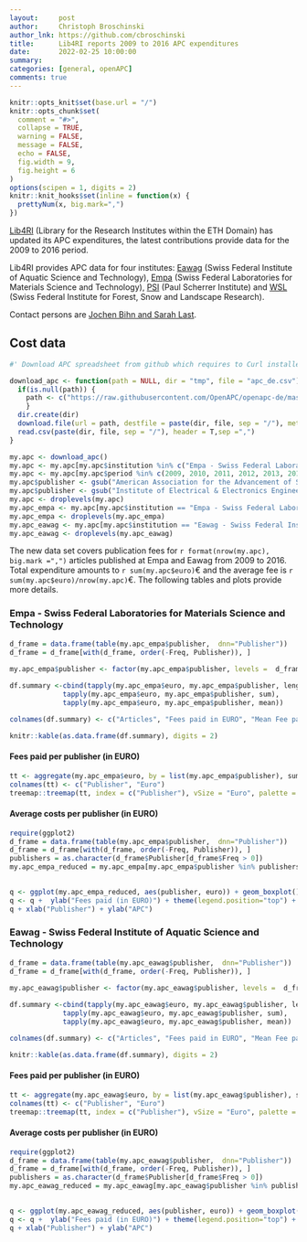 ```yaml
---
layout:     post
author:     Christoph Broschinski
author_lnk: https://github.com/cbroschinski
title:      Lib4RI reports 2009 to 2016 APC expenditures
date:       2022-02-25 10:00:00
summary:    
categories: [general, openAPC]
comments: true
---
```



```r
knitr::opts_knit$set(base.url = "/")
knitr::opts_chunk$set(
  comment = "#>",
  collapse = TRUE,
  warning = FALSE, 
  message = FALSE,
  echo = FALSE,
  fig.width = 9,
  fig.height = 6
)
options(scipen = 1, digits = 2)
knitr::knit_hooks$set(inline = function(x) {
  prettyNum(x, big.mark=",")
})
```

[Lib4RI](https://www.lib4ri.ch/) (Library for the Research Institutes within the ETH Domain) has updated its APC expenditures, the latest contributions provide data for the 2009 to 2016 period.

Lib4RI provides APC data for four institutes: [Eawag](https://www.eawag.ch/en/) (Swiss Federal Institute of Aquatic Science and Technology), [Empa](https://www.empa.ch/) (Swiss Federal Laboratories for Materials Science and Technology), [PSI](https://www.psi.ch/en) (Paul Scherrer Institute) and [WSL](https://www.wsl.ch/en/index.html) (Swiss Federal Institute for Forest, Snow and Landscape Research).

Contact persons are [Jochen Bihn and Sarah Last](mailto:openaccess@lib4ri.ch).

## Cost data

```r
#' Download APC spreadsheet from github which requires to Curl installed

download_apc <- function(path = NULL, dir = "tmp", file = "apc_de.csv"){
  if(is.null(path)) {
    path <- c("https://raw.githubusercontent.com/OpenAPC/openapc-de/master/data/apc_de.csv")
    } 
  dir.create(dir) 
  download.file(url = path, destfile = paste(dir, file, sep = "/"), method = "curl")
  read.csv(paste(dir, file, sep = "/"), header = T,sep =",")
}

my.apc <- download_apc()
my.apc <- my.apc[my.apc$institution %in% c("Empa - Swiss Federal Laboratories for Materials Science and Technology", "Eawag - Swiss Federal Institute of Aquatic Science and Technology", "WSL - Swiss Federal Institute for Forest, Snow and Landscape Research", "PSI - Paul Scherrer Institute"),]
my.apc <- my.apc[my.apc$period %in% c(2009, 2010, 2011, 2012, 2013, 2014, 2015, 2016),]
my.apc$publisher <- gsub("American Association for the Advancement of Science \\(AAAS\\)", "AAAS", my.apc$publisher)
my.apc$publisher <- gsub("Institute of Electrical & Electronics Engineers \\(IEEE\\)", "IEEE", my.apc$publisher)
my.apc <- droplevels(my.apc)
my.apc_empa <- my.apc[my.apc$institution == "Empa - Swiss Federal Laboratories for Materials Science and Technology",]
my.apc_empa <- droplevels(my.apc_empa)
my.apc_eawag <- my.apc[my.apc$institution == "Eawag - Swiss Federal Institute of Aquatic Science and Technology",]
my.apc_eawag <- droplevels(my.apc_eawag)
```

The new data set covers publication fees for `r format(nrow(my.apc), big.mark =",")` articles published at Empa and Eawag from 2009 to 2016. Total expenditure amounts to `r sum(my.apc$euro)`€ and the average fee is `r sum(my.apc$euro)/nrow(my.apc)`€. The following tables and plots provide more details.

### Empa - Swiss Federal Laboratories for Materials Science and Technology

```r
d_frame = data.frame(table(my.apc_empa$publisher,  dnn="Publisher"))                 
d_frame = d_frame[with(d_frame, order(-Freq, Publisher)), ]                                           
                                    
my.apc_empa$publisher <- factor(my.apc_empa$publisher, levels =  d_frame$Publisher)

df.summary <-cbind(tapply(my.apc_empa$euro, my.apc_empa$publisher, length),
             tapply(my.apc_empa$euro, my.apc_empa$publisher, sum),
             tapply(my.apc_empa$euro, my.apc_empa$publisher, mean))

colnames(df.summary) <- c("Articles", "Fees paid in EURO", "Mean Fee paid")

knitr::kable(as.data.frame(df.summary), digits = 2)
```

#### Fees paid per publisher (in EURO)

```r
tt <- aggregate(my.apc_empa$euro, by = list(my.apc_empa$publisher), sum)
colnames(tt) <- c("Publisher", "Euro")
treemap::treemap(tt, index = c("Publisher"), vSize = "Euro", palette = "Paired")
```


####  Average costs per publisher (in EURO)

```r
require(ggplot2)
d_frame = data.frame(table(my.apc_empa$publisher,  dnn="Publisher"))                 
d_frame = d_frame[with(d_frame, order(-Freq, Publisher)), ]
publishers = as.character(d_frame$Publisher[d_frame$Freq > 0])
my.apc_empa_reduced = my.apc_empa[my.apc_empa$publisher %in% publishers,]

  
q <- ggplot(my.apc_empa_reduced, aes(publisher, euro)) + geom_boxplot() + geom_point()
q <- q +  ylab("Fees paid (in EURO)") + theme(legend.position="top") + theme_bw(base_size = 18) + coord_flip()
q + xlab("Publisher") + ylab("APC")
```

### Eawag - Swiss Federal Institute of Aquatic Science and Technology

```r
d_frame = data.frame(table(my.apc_eawag$publisher,  dnn="Publisher"))                 
d_frame = d_frame[with(d_frame, order(-Freq, Publisher)), ]                                           
                                    
my.apc_eawag$publisher <- factor(my.apc_eawag$publisher, levels =  d_frame$Publisher)

df.summary <-cbind(tapply(my.apc_eawag$euro, my.apc_eawag$publisher, length),
             tapply(my.apc_eawag$euro, my.apc_eawag$publisher, sum),
             tapply(my.apc_eawag$euro, my.apc_eawag$publisher, mean))

colnames(df.summary) <- c("Articles", "Fees paid in EURO", "Mean Fee paid")

knitr::kable(as.data.frame(df.summary), digits = 2)
```

#### Fees paid per publisher (in EURO)

```r
tt <- aggregate(my.apc_eawag$euro, by = list(my.apc_eawag$publisher), sum)
colnames(tt) <- c("Publisher", "Euro")
treemap::treemap(tt, index = c("Publisher"), vSize = "Euro", palette = "Paired")
```


####  Average costs per publisher (in EURO)

```r
require(ggplot2)
d_frame = data.frame(table(my.apc_eawag$publisher,  dnn="Publisher"))                 
d_frame = d_frame[with(d_frame, order(-Freq, Publisher)), ]
publishers = as.character(d_frame$Publisher[d_frame$Freq > 0])
my.apc_eawag_reduced = my.apc_eawag[my.apc_eawag$publisher %in% publishers,]

  
q <- ggplot(my.apc_eawag_reduced, aes(publisher, euro)) + geom_boxplot() + geom_point()
q <- q +  ylab("Fees paid (in EURO)") + theme(legend.position="top") + theme_bw(base_size = 18) + coord_flip()
q + xlab("Publisher") + ylab("APC")
```
